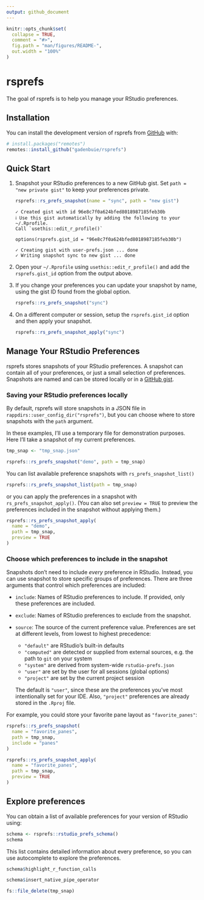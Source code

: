 ```yaml
---
output: github_document
---
```


<!-- README.md is generated from README.Rmd. Please edit that file -->

```r
knitr::opts_chunk$set(
  collapse = TRUE,
  comment = "#>",
  fig.path = "man/figures/README-",
  out.width = "100%"
)
```

# rsprefs

<!-- badges: start -->
<!-- badges: end -->

The goal of rsprefs is to help you manage your RStudio preferences.

## Installation

You can install the development version of rsprefs from [GitHub](https://github.com/) with:

``` r
# install.packages("remotes")
remotes::install_github("gadenbuie/rsprefs")
```

## Quick Start

1. Snapshot your RStudio preferences to a new GitHub gist.
   Set `path = "new private gist"` to keep your preferences private.
   
   ```r
   rsprefs::rs_prefs_snapshot(name = "sync", path = "new gist")
   ```
   ```
   ✓ Created gist with id 96e8c7f0a624bfed8018987185feb30b
   ℹ Use this gist automatically by adding the following to your ~/.Rprofile.
   Call `usethis::edit_r_profile()`     
  
   options(rsprefs.gist_id = "96e8c7f0a624bfed8018987185feb30b")
  
   ✓ Creating gist with user-prefs.json ... done
   ✓ Writing snapshot sync to new gist ... done
   ```
  
2. Open your `~/.Rprofile` using `usethis::edit_r_profile()` and add the `rsprefs.gist_id` option from the output above.

3. If you change your preferences you can update your snapshot by name, using the gist ID found from the global option.

   ```r
   rsprefs::rs_prefs_snapshot("sync")
   ```
   
4. On a different computer or session, setup the `rsprefs.gist_id` option and then apply your snapshot.

   ```r
   rsprefs::rs_prefs_snapshot_apply("sync")
   ```

## Manage Your RStudio Preferences

rsprefs stores snapshots of your RStudio preferences.
A snapshot can contain all of your preferences, or just a small selection of preferences.
Snapshots are named and can be stored locally or in a [GitHub gist](https://gist.github.com).

### Saving your RStudio preferences locally

By default, rsprefs will store snapshots in a JSON file in `rappdirs::user_config_dir("rsprefs")`,
but you can choose where to store snapshots with the `path` argument.

In these examples, I'll use a temporary file for demonstration purposes.
Here I'll take a snapshot of my current preferences.

```r
tmp_snap <- "tmp_snap.json"

rsprefs::rs_prefs_snapshot("demo", path = tmp_snap)
```

You can list available preference snapshots with `rs_prefs_snapshot_list()`

```r
rsprefs::rs_prefs_snapshot_list(path = tmp_snap)
```

or you can apply the preferences in a snapshot with `rs_prefs_snapshot_apply()`.
(You can also set `preview = TRUE` to preview the preferences included in the snapshot without applying them.)

```r
rsprefs::rs_prefs_snapshot_apply(
  name = "demo", 
  path = tmp_snap, 
  preview = TRUE
)
```

### Choose which preferences to include in the snapshot

Snapshots don't need to include _every_ preference in RStudio.
Instead, you can use snapshot to store specific groups of preferences.
There are three arguments that control which preferences are included:

- `include`: Names of RStudio preferences to include.
  If provided, only these preferences are included.
- `exclude`: Names of RStudio preferences to exclude from the snapshot.
- `source`: The source of the current preference value.
  Preferences are set at different levels, from lowest to highest precedence:

  - `"default"` are RStudio's built-in defaults
  - `"computed"` are detected or supplied from external sources, e.g. the
    path to `git` on your system
  - `"system"` are derived from system-wide `rstudio-prefs.json`
  - `"user"` are set by the user for all sessions (global options)
  - `"project"` are set by the current project session
  
  The default is `"user"`, since these are the preferences you've most
  intentionally set for your IDE. Also, `"project"` preferences are already
  stored in the `.Rproj` file.
  
For example, you could store your favorite pane layout as `"favorite_panes"`:

```r
rsprefs::rs_prefs_snapshot(
  name = "favorite_panes", 
  path = tmp_snap,
  include = "panes"
)

rsprefs::rs_prefs_snapshot_apply(
  name = "favorite_panes",
  path = tmp_snap,
  preview = TRUE
)
```
  
## Explore preferences

You can obtain a list of available preferences for your version of RStudio using:

```r
schema <- rsprefs::rstudio_prefs_schema()
schema
```

This list contains detailed information about every preference, so you can use autocomplete to explore the preferences.

```r
schema$highlight_r_function_calls
```

```r
schema$insert_native_pipe_operator
```


```r
fs::file_delete(tmp_snap)
```
